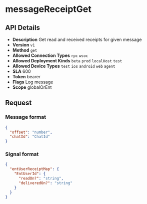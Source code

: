 # messageReceiptGet

## API Details

- **Description** Get read and received receipts for given message
- **Version** `v1`
- **Method** `get`
- **Allowed Connection Types** `rpc` `wsoc` 
- **Allowed Deployment Kinds** `beta` `prod` `localHost` `test` 
- **Allowed Device Types** `test` `ios` `android` `web` `agent` 
- **SLA** 600
- **Token** bearer
- **Flags** Log message
- **Scope** globalOrEnt


## Request

### Message format

```json
{
  "offset": "number",
  "chatId": "ChatId"
}
```

### Signal format

```json
{
  "entUserReceiptMap": {
    "EntUserId": {
      "readOn?": "string",
      "deliveredOn?": "string"
    }
  }
}
```

